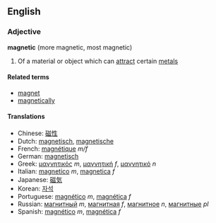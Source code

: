 ==English==
===Adjective===
'''magnetic''' (more magnetic, most magnetic)

# Of a material or object which can [[attract]] certain [[metal]]s

====Related terms====
*[[magnet]]
*[[magnetically]]

====Translations====
*Chinese: [[磁性]]
*Dutch: [[magnetisch]], [[magnetische]]
*French: [[magnétique]] ''m/f''
*German: [[magnetisch]]
*Greek: [[μαγνητικός]] ''m'', [[μαγνητική]] ''f'', [[μαγνητικό]] ''n''
*Italian: [[magnetico]] ''m'', [[magnetica]] ''f''
*Japanese: [[磁気]]
*Korean: [[자석]]
*Portuguese: [[magnético]] ''m'', [[magnética]] ''f''
*Russian: [[магнитный]] ''m'', [[магнитная]] ''f'', [[магнитное]] ''n'', [[магнитные]] ''pl''
*Spanish: [[magnético]] ''m'', [[magnética]] ''f''
